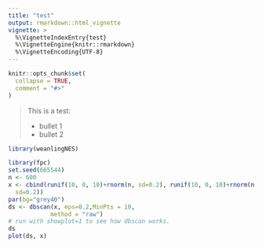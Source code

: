 ```yaml
---
title: "test"
output: rmarkdown::html_vignette
vignette: >
  %\VignetteIndexEntry{test}
  %\VignetteEngine{knitr::rmarkdown}
  %\VignetteEncoding{UTF-8}
---
```


```r
knitr::opts_chunk$set(
  collapse = TRUE,
  comment = "#>"
)
```

> This is a test:
>
> * bullet 1
> * bullet 2

```r
library(weanlingNES)
```

```r
library(fpc)
set.seed(665544)
n <- 600
x <- cbind(runif(10, 0, 10)+rnorm(n, sd=0.2), runif(10, 0, 10)+rnorm(n,
  sd=0.2))
par(bg="grey40")
ds <- dbscan(x, eps=0.2,MinPts = 10,
            method = "raw")
# run with showplot=1 to see how dbscan works.
ds
plot(ds, x)
```

